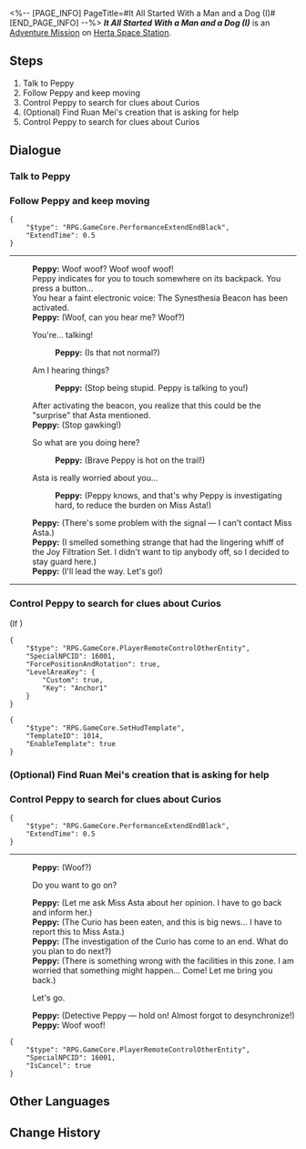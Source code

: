 <%-- [PAGE_INFO]
PageTitle=#It All Started With a Man and a Dog (I)#
[END_PAGE_INFO] --%>
{{Stub|Dialogue.}}
{{Mission Infobox
|id            = 4070011
|title         = 
|image         = <!--Mission It All Started With a Man and a Dog (I).png-->
|type          = Adventure
|event_name    = 
|chapter       = 
|requirements  = {{subst:void|<!--Unknown: {"Type":"Manual"}-->}}
|summary       = <!--official mission summary from Fate's Atlas-->
|characters    = Peppy; Trailblazer
|startLocation = [[Herta Space Station]] - [[Storage Zone]]
|world         = Herta Space Station
|area          = Storage Zone
|prev          = 
|next          = 
|rewards       = 
}}
'''''It All Started With a Man and a Dog (I)''''' is an [[Adventure Mission]] on [[Herta Space Station]].

==Steps==
# Talk to Peppy
# Follow Peppy and keep moving
# Control Peppy to search for clues about Curios
# (Optional) Find Ruan Mei's creation that is asking for help
# Control Peppy to search for clues about Curios

<!--
==Gameplay Notes==

--><!--
==Trial Character==

-->
==Dialogue==
{{Stub Dialogue}}

===Talk to Peppy{{subst:void|<!--407001101-->}}===
{{Mission Description|type=adventure|location=Storage Zone|Peppy's coordinates indicate that it is stuck in the current area. Not knowing what is happening, Asta asks you to meet up with Peppy.}}
{{Dialogue Start}}


{{Dialogue End}}

===Follow Peppy and keep moving{{subst:void|<!--407001102-->}}===
{{Mission Description|type=adventure|location=Storage Zone|update|Thanks to your help, Peppy is out of danger. You have decided to follow its lead and explore the area together...}}
{{Dialogue Start}}
<pre>{
	"$type": "RPG.GameCore.PerformanceExtendEndBlack",
	"ExtendTime": 0.5
}</pre>
----
:'''Peppy:''' Woof woof? Woof woof woof!
:Peppy indicates for you to touch somewhere on its backpack. You press a button...
:You hear a faint electronic voice: The Synesthesia Beacon has been activated.
:'''Peppy:''' (Woof, can you hear me? Woof?)
:{{DIcon|Arrow}} You're... talking!
::'''Peppy:''' (Is that not normal?)
:{{DIcon|Arrow}} Am I hearing things?
::'''Peppy:''' (Stop being stupid. Peppy is talking to you!)
:After activating the beacon, you realize that this could be the "surprise" that Asta mentioned.
:'''Peppy:''' (Stop gawking!)
:{{DIcon|Arrow}} So what are you doing here?
::'''Peppy:''' (Brave Peppy is hot on the trail!)
:{{DIcon|Arrow}} Asta is really worried about you...
::'''Peppy:''' (Peppy knows, and that's why Peppy is investigating hard, to reduce the burden on Miss Asta!)
:'''Peppy:''' (There's some problem with the signal &mdash; I can't contact Miss Asta.)
:'''Peppy:''' (I smelled something strange that had the lingering whiff of the Joy Filtration Set. I didn't want to tip anybody off, so I decided to stay guard here.)
:'''Peppy:''' (I'll lead the way. Let's go!)
----
{{Dialogue End}}

===Control Peppy to search for clues about Curios{{subst:void|<!--407001103-->}}===
{{Mission Description|type=adventure|location=Storage Zone|update|Asta has developed an incredible synchronization feature for Peppy... Now you and Peppy can venture out in a new form and continue to track down the lost Curio.}}
{{Dialogue Start}}



;(If {{cx}}{{subst:void|<!--{"$type":"RPG.GameCore.ByLocalPlayerIsFakeAvatar"}-->}})
<pre>{
	"$type": "RPG.GameCore.PlayerRemoteControlOtherEntity",
	"SpecialNPCID": 16001,
	"ForcePositionAndRotation": true,
	"LevelAreaKey": {
		"Custom": true,
		"Key": "Anchor1"
	}
}</pre>
<pre>{
	"$type": "RPG.GameCore.SetHudTemplate",
	"TemplateID": 1014,
	"EnableTemplate": true
}</pre>
{{Dialogue End}}

===(Optional) Find Ruan Mei's creation that is asking for help{{subst:void|<!--407001107-->}}===
{{Mission Description|type=adventure|location=Storage Zone|update|You hear a nearby distress call. It seems that more than one Ruan Mei's creation is wandering in this section. If possible, it's better to go and help them.}}
{{Dialogue Start}}


{{Dialogue End}}

===Control Peppy to search for clues about Curios{{subst:void|<!--407001106-->}}===
{{Mission Description|type=adventure|location=Storage Zone|update|Asta has developed an incredible synchronization feature for Peppy... Now you and Peppy can venture out in a new form and continue to track down the lost Curio.}}
{{Dialogue Start}}
<pre>{
	"$type": "RPG.GameCore.PerformanceExtendEndBlack",
	"ExtendTime": 0.5
}</pre>
----
:'''Peppy:''' (Woof?)
:{{DIcon|Arrow}} Do you want to go on?
:'''Peppy:''' (Let me ask Miss Asta about her opinion. I have to go back and inform her.)
:'''Peppy:''' (The Curio has been eaten, and this is big news... I have to report this to Miss Asta.)
:'''Peppy:''' (The investigation of the Curio has come to an end. What do you plan to do next?)
:'''Peppy:''' (There is something wrong with the facilities in this zone. I am worried that something might happen... Come! Let me bring you back.)
:{{DIcon|Arrow}} Let's go.
:'''Peppy:''' (Detective Peppy &mdash; hold on! Almost forgot to desynchronize!)
:'''Peppy:''' Woof woof!
:{{Black Screen|Peppy desynchronized.}}
<pre>{
	"$type": "RPG.GameCore.PlayerRemoteControlOtherEntity",
	"SpecialNPCID": 16001,
	"IsCancel": true
}</pre>
{{Dialogue End}}

==Other Languages==
{{Other Languages
|en   = It All Started With a Man and a Dog (I)
|zhs  = 开局一人一狗•其一
|zht  = 開局一人一狗•其一
|ja   = スタートは一人と犬一匹・その1
|ko   = 시작은 한 사람과 개 한 마리•1
|es   = Al inicio solo había una persona y un perro&nbsp;I
|fr   = Tout commence avec un homme et un chien&nbsp;(I)
|ru   = Человек собаке друг I
|th   = เริ่มด้วยคนหนึ่งคนและสุนัขหนึ่งตัว 1
|vi   = Hành Trình Một Người Một Chó 1
|de   = Es war einmal ein Mensch und ein Hund (Teil 1)
|id   = Meitantei Peppy I
|pt   = A História Começa Com um Homem e um Cachorro (I)
}}

==Change History==
{{Change History|1.6}}
